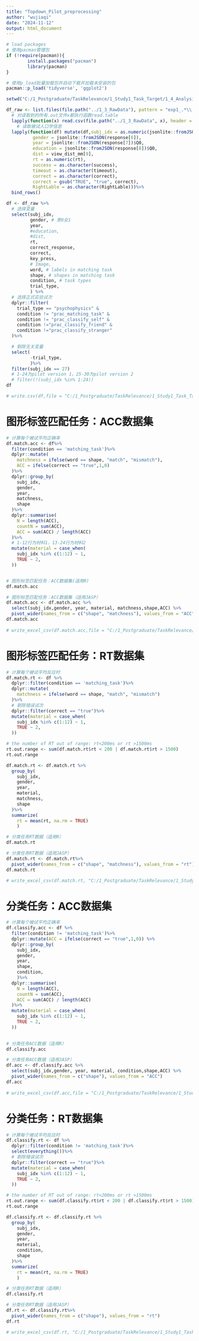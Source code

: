 ```yaml
---
title: "Topdown_Pilot_preprocessing"
author: "wujiaqi"
date: "2024-11-12"
output: html_document
---
```


```r
# load packages
# 使用pacman管理包
if (!require(pacman)){
        install.packages("pacman")
        library(pacman)
}

# 使用p_load批量加载包并自动下载并加载未安装的包
pacman::p_load('tidyverse', 'ggplot2')
```


```r
setwd("C:/1_Postgraduate/TaskRelevance/1_Study1_Task_Target/1_4_Analysis")

df_raw <- list.files(file.path("../1_3_RawData"), pattern = "exp1_.*\\.csv$") %>%
  # 对读取到的所有.out文件x都执行函数read.table
  lapply(function(x) read.csv(file.path("../1_3_RawData", x), header = TRUE)) %>%
    # 读取被试人口学信息
  lapply(function(df) mutate(df,subj_idx = as.numeric(jsonlite::fromJSON(response[5])$Q0), 
          gender = jsonlite::fromJSON(response[6]),
          year = jsonlite::fromJSON(response[7])$Q0,
          education = jsonlite::fromJSON(response[8])$Q0,
          dist = view_dist_mm[9],
          rt = as.numeric(rt),
          success = as.character(success),
          timeout = as.character(timeout),
          correct = as.character(correct),
          correct = gsub("TRUE", "true", correct),
          RightLable = as.character(RightLable)))%>%
  bind_rows()
```

```r
df <- df_raw %>% 
  # 选择变量
  select(subj_idx, 
         gender, # 男0女1
         year, 
         #education, 
         #dist, 
         rt, 
         correct_response, 
         correct, 
         key_press, 
         # Image, 
         word, # labels in matching task
         shape, # shapes in matching task
         condition, # task types
         trial_type,
         ) %>%
  # 选择正式实验试次
  dplyr::filter(
    trial_type == "psychophysics" &
    condition != "prac_matching_task" &
    condition != "prac_classify_self" &
    condition !="prac_classify_friend" &
    condition !="prac_classify_stranger"
  )%>%

  # 剔除无关变量
  select(
         -trial_type,
         )%>%
  filter(subj_idx == 27)
  # 1-24为pilot version 1，25-30为pilot version 2
  # filter(!(subj_idx %in% 1:24))
df

# write.csv(df,file = "C:/1_Postgraduate/TaskRelevance/1_Study1_Task_Target/1_4_Analysis/exp1_long.csv")

```

# 图形标签匹配任务：ACC数据集
```r
# 计算每个被试平均正确率
df.match.acc <- df%>%
  filter(condition == 'matching_task')%>%
  dplyr::mutate(
    matchness = ifelse(word == shape, "match", "mismatch"),
    ACC = ifelse(correct == "true",1,0)
  )%>%
  dplyr::group_by(
    subj_idx,
    gender,
    year,
    matchness,
    shape
  )%>%
  dplyr::summarise(
    N = length(ACC),
    countN = sum(ACC),
    ACC = sum(ACC) / length(ACC)
  )%>%
  # 1-12行为材料1，13-24行为材料2
  mutate(material = case_when(
    subj_idx %in% c(1:12) ~ 1,  
    TRUE ~ 2,                
  ))


# 图形标签匹配任务：ACC数据集(适用R)
df.match.acc

# 图形标签匹配任务：ACC数据集（适用JASP）
df.match.acc <- df.match.acc %>%
  select(subj_idx,gender, year, material, matchness,shape,ACC) %>%
  pivot_wider(names_from = c("shape", "matchness"), values_from = "ACC")
df.match.acc
  
# write_excel_csv(df.match.acc,file = "C:/1_Postgraduate/TaskRelevance/1_Study1_Task_Target/1_4_Analysis/exp1_matching_acc.csv")

```

# 图形标签匹配任务：RT数据集
```r
# 计算每个被试平均反应时
df.match.rt <- df %>%
  dplyr::filter(condition == 'matching_task')%>%
  dplyr::mutate(
    matchness = ifelse(word == shape, "match", "mismatch")
  )%>%
  # 剔除错误试次
  dplyr::filter(correct == "true")%>%
  mutate(material = case_when(
    subj_idx %in% c(1:12) ~ 1,  
    TRUE ~ 2,                
  ))

# the number of RT out of range: rt<200ms or rt >1500ms
rt.out.range <- sum(df.match.rt$rt < 200 | df.match.rt$rt > 1500)
rt.out.range

df.match.rt <- df.match.rt %>%
  group_by(
    subj_idx,
    gender,
    year,
    material,
    matchness,
    shape
  )%>%
  summarize(
    rt = mean(rt, na.rm = TRUE)
    )

# 分类任务RT数据（适用R）
df.match.rt

# 分类任务RT数据（适用JASP）
df.match.rt <- df.match.rt%>%
  pivot_wider(names_from = c("shape", "matchness"), values_from = "rt")
df.match.rt

# write_excel_csv(df.match.rt, "C:/1_Postgraduate/TaskRelevance/1_Study1_Task_Target/1_4_Analysis/exp1_matching_rt.csv")
```

# 分类任务：ACC数据集
```r
# 计算每个被试平均正确率
df.classify.acc <- df %>%
  filter(condition != 'matching_task')%>%
  dplyr::mutate(ACC = ifelse(correct == "true",1,0)) %>%
  dplyr::group_by(
    subj_idx,
    gender,
    year,
    shape,
    condition,
    )%>%
  dplyr::summarise(
    N = length(ACC),
    countN = sum(ACC),
    ACC = sum(ACC) / length(ACC)
  )%>%
  mutate(material = case_when(
    subj_idx %in% c(1:12) ~ 1,  
    TRUE ~ 2,                
  ))
  

# 分类任务ACC数据（适用R）
df.classify.acc

# 分类任务ACC数据（适用JASP）
df.acc <- df.classify.acc %>%
  select(subj_idx,gender, year, material, condition,shape,ACC) %>%
  pivot_wider(names_from = c("shape"), values_from = "ACC")
df.acc
  
# write_excel_csv(df.acc,file = "C:/1_Postgraduate/TaskRelevance/1_Study1_Task_Target/1_4_Analysis/exp1_classify_acc.csv")
```

# 分类任务：RT数据集
```r
# 计算每个被试平均反应时
df.classify.rt <- df %>%
  dplyr::filter(condition != 'matching_task')%>%
  select(everything())%>%
  # 剔除错误试次
  dplyr::filter(correct == "true")%>%
  mutate(material = case_when(
    subj_idx %in% c(1:12) ~ 1,  
    TRUE ~ 2,                
  ))

# the number of RT out of range: rt<200ms or rt >1500ms
rt.out.range <- sum(df.classify.rt$rt < 200 | df.classify.rt$rt > 1500)
rt.out.range

df.classify.rt <- df.classify.rt %>%
  group_by(
    subj_idx,
    gender,
    year,
    material,
    condition,
    shape
  )%>%
  summarize(
    rt = mean(rt, na.rm = TRUE)
    )

# 分类任务RT数据（适用R）
df.classify.rt

# 分类任务RT数据（适用JASP）
df.rt <- df.classify.rt%>%
  pivot_wider(names_from = c("shape"), values_from = "rt")
df.rt

# write_excel_csv(df.rt, "C:/1_Postgraduate/TaskRelevance/1_Study1_Task_Target/1_4_Analysis/exp1_classify_rt.csv")
```
